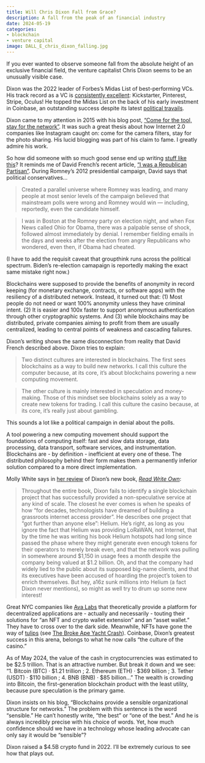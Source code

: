 ```yaml
---
title: Will Chris Dixon Fall from Grace?
description: A fall from the peak of an financial industry
date: 2024-05-19
categories:
- blockchain
- venture capital
image: DALL_E_chris_dixon_falling.jpg
---
```


If you ever wanted to observe someone fall from the absolute height of an exclusive financial field, the venture capitalist Chris Dixon seems to be an unusually visible case. 

Dixon was the 2022 leader of Forbes's Midas List of best-performing VCs. His track record as a VC is [consistently excellent](https://www.forbes.com/sites/alexkonrad/2022/04/12/midas-list-chris-dixon-crypto-capitalist/?sh=3b6072d05209): Kickstarter, Pinterest, Stripe, Oculus! He topped the Midas List on the back of his early investment in Coinbase, an outstanding success despite its latest [political travails](https://www.wsj.com/articles/sec-sues-coinbase-says-it-is-unregistered-broker-dealer-95ec0637).

Dixon came to my attention in 2015 with his blog post, ["Come for the tool, stay for the network"](https://cdixon.org/2015/01/31/come-for-the-tool-stay-for-the-network). It was such a great thesis about how Internet 2.0 companies like Instagram caught on: come for the camera filters, stay for the photo sharing. His lucid blogging was part of his claim to fame. I greatly admire his work.

So how did someone with so much good sense end up writing [stuff like this](https://a16zcrypto.com/posts/article/blockchain-culture-computer-vs-casino/)? It reminds me of David French's recent article, ["I was a Republican Partisan"](https://www.nytimes.com/2024/05/16/opinion/republican-partisan-world-view.html). During Romney's 2012 presidential campaign, David says that political conservatives...

> Created a parallel universe where Romney was leading, and many people at most senior levels of the campaign believed that mainstream polls were wrong and Romney would win — including, reportedly, even the candidate himself.

> I was in Boston at the Romney party on election night, and when Fox News called Ohio for Obama, there was a palpable sense of shock, followed almost immediately by denial. I remember fielding emails in the days and weeks after the election from angry Republicans who wondered, even then, if Obama had cheated.

(I have to add the requisit caveat that groupthink runs across the political spectrum. Biden's re-election camapaign is reportedly making the exact same mistake right now.)

Blockchains were supposed to provide the benefits of anonymity in record keeping (for monetary exchange, contracts, or software apps) with the resiliency of a distributed network. Instead, it turned out that: (1) Most people do not need or want 100% anonymity unless they have criminal intent. (2) It is easier and 100x faster to support anonymous authentication through other cryptographic systems. And (3) while blockchains may be distributed, private companies aiming to profit from them are usually centralized, leading to central points of weakness and cascading failures.

Dixon's writing shows the same disconnection from reality that David French described above. Dixon tries to explain:

> Two distinct cultures are interested in blockchains. The first sees blockchains as a way to build new networks. I call this culture the computer because, at its core, it’s about blockchains powering a new computing movement.

> The other culture is mainly interested in speculation and money-making. Those of this mindset see blockchains solely as a way to create new tokens for trading. I call this culture the casino because, at its core, it’s really just about gambling.

This sounds a lot like a political campaign in denial about the polls. 

A tool powering a new computing movement should support the foundations of computing itself: fast and slow data storage, data processing, data transport, software services, and instrumentation. Blockchains are - by definition - inefficient at every one of these. The distributed philosophy behind their form makes them a permanently inferior solution compared to a more direct implementation.

Molly White says in [her review](https://www.citationneeded.news/review-read-write-own-by-chris-dixon/) of Dixon's new book, [*Read Write Own*](https://readwriteown.com/):

> Throughout the entire book, Dixon fails to identify a single blockchain project that has successfully provided a non-speculative service at any kind of scale. The closest he ever comes is when he speaks of how "for decades, technologists have dreamed of building a grassroots internet access provider". He describes one project that "got further than anyone else": Helium. He's right, as long as you ignore the fact that Helium was providing LoRaWAN, not Internet, that by the time he was writing his book Helium hotspots had long since passed the phase where they might generate even enough tokens for their operators to merely break even, and that the network was pulling in somewhere around $1,150 in usage fees a month despite the company being valued at $1.2 billion. Oh, and that the company had widely lied to the public about its supposed big-name clients, and that its executives have been accused of hoarding the project's token to enrich themselves. But hey, a16z sunk millions into Helium (a fact Dixon never mentions), so might as well try to drum up some new interest!

Great NYC companies like [Ava Labs](https://www.avalabs.org/) that theoretically provide a platform for decentralized applications are - actually and necessarily - touting their solutions for "an NFT and crypto wallet extension" and an "asset wallet." They have to cross over to the dark side. Meanwhile, NFTs have gone the way of [tulips](https://en.wikipedia.org/wiki/Tulip_mania) (see [The Broke Ape Yacht Crash](https://www.coindesk.com/consensus-magazine/2023/07/05/the-broke-ape-yacht-crash-lessons-for-justin-bieber-and-other-nft-collectors/)). Coinbase, Dixon's greatest success in this arena, belongs to what he now calls "the culture of the casino." 

As of May 2024, the value of the cash in cryptocurrencies was estimated to be $2.5 trillion. That is an attractive number. But break it down and we see: "1. Bitcoin (BTC) · $1.21 trillion ; 2. Ethereum (ETH) · $369 billion ; 3. Tether (USDT) · $110 billion ; 4. BNB (BNB) · $85 billion..." The wealth is crowding into Bitcoin, the first-generation blockchain product with the least utility, because pure speculation is the primary game.

Dixon insists on his blog, "Blockchains provide a sensible organizational structure for networks." The problem with this sentence is the word "sensible." He can't honestly write, "the best" or "one of the best." And he is always incredibly precise with his choice of words. Yet, how much confidence should we have in a technology whose leading advocate can only say it would be "sensible"?

Dixon raised a $4.5B crypto fund in 2022. I'll be extremely curious to see how that plays out.